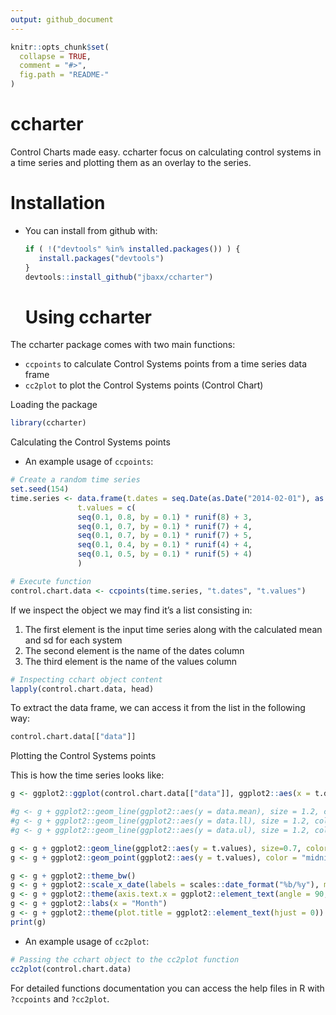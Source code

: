 ```yaml
---
output: github_document
---
```



```r
knitr::opts_chunk$set(
  collapse = TRUE,
  comment = "#>",
  fig.path = "README-"
)
```

# ccharter

Control Charts made easy. ccharter focus on calculating control systems in a time series and plotting them as an overlay to the series.

# Installation

* You can install from github with:

    ```R
    if ( !("devtools" %in% installed.packages()) ) {
       install.packages("devtools")
    }
    devtools::install_github("jbaxx/ccharter")
    ```
# Using ccharter

The ccharter package comes with two main functions: 

*  `ccpoints` to calculate Control Systems points from a time series data frame
*  `cc2plot` to plot the Control Systems points (Control Chart)

Loading the package

```r
library(ccharter)
```

Calculating the Control Systems points

* An example usage of `ccpoints`:

```r
# Create a random time series
set.seed(154)
time.series <- data.frame(t.dates = seq.Date(as.Date("2014-02-01"), as.Date("2016-08-01"), "month"),
               t.values = c(
               seq(0.1, 0.8, by = 0.1) * runif(8) + 3,
               seq(0.1, 0.7, by = 0.1) * runif(7) + 4,
               seq(0.1, 0.7, by = 0.1) * runif(7) + 5,
               seq(0.1, 0.4, by = 0.1) * runif(4) + 4,
               seq(0.1, 0.5, by = 0.1) * runif(5) + 4)
               )

# Execute function
control.chart.data <- ccpoints(time.series, "t.dates", "t.values")
```

If we inspect the object we may find it's a list consisting in:

  1. The first element is the input time series along with the calculated mean and sd for each system
  2. The second element is the name of the dates column
  3. The third element is the name of the values column

```r
# Inspecting cchart object content
lapply(control.chart.data, head)
```

To extract the data frame, we can access it from the list in the following way:

```r
control.chart.data[["data"]]
```

Plotting the Control Systems points

This is how the time series looks like:

```r
g <- ggplot2::ggplot(control.chart.data[["data"]], ggplot2::aes(x = t.dates))

#g <- g + ggplot2::geom_line(ggplot2::aes(y = data.mean), size = 1.2, color = "darkorange")
#g <- g + ggplot2::geom_line(ggplot2::aes(y = data.ll), size = 1.2, color = "steelblue")
#g <- g + ggplot2::geom_line(ggplot2::aes(y = data.ul), size = 1.2, color = "steelblue")

g <- g + ggplot2::geom_line(ggplot2::aes(y = t.values), size=0.7, color = "gray44")
g <- g + ggplot2::geom_point(ggplot2::aes(y = t.values), color = "midnightblue")

g <- g + ggplot2::theme_bw()
g <- g + ggplot2::scale_x_date(labels = scales::date_format("%b/%y"), minor_breaks = NULL, breaks = scales::date_breaks("month"))
g <- g + ggplot2::theme(axis.text.x = ggplot2::element_text(angle = 90, hjust = 1))
g <- g + ggplot2::labs(x = "Month")
g <- g + ggplot2::theme(plot.title = ggplot2::element_text(hjust = 0))
print(g)
```


* An example usage of `cc2plot`:

```r
# Passing the cchart object to the cc2plot function
cc2plot(control.chart.data)
```


For detailed functions documentation you can access the help files in R with `?ccpoints` and `?cc2plot`.

